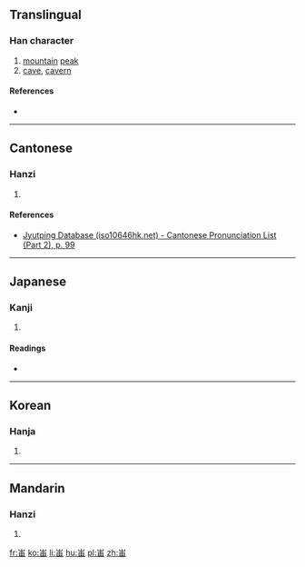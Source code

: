 {{also|岫}}
==Translingual==

===Han character===
{{Han char|rn=46|rad=山|as=05|sn=8|four=|canj=山中田 (ULW), X山中田 (XULW)|ids=⿱山由}}

# [[mountain]] [[peak]]
# [[cave]], [[cavern]]

====References====
* {{Han ref|kx=0310.071|dj=0610.131|hdz=10767.010|uh=5CC0|ud=23744}}

----

==Cantonese==

===Hanzi===
{{yue-hanzi|jyut=[[bong1]]|y=bong1}}

# {{defn|lang=yue|sort=山05}}

====References====
* [http://www.iso10646hk.net/jp/document/download.jsp Jyutping Database (iso10646hk.net) - Cantonese Pronunciation List (Part 2), p. 99]

----

==Japanese==

===Kanji===
{{ja-kanji|grade=|rs=山05}}

# {{defn|lang=ja|sort=山05}}

====Readings====
* {{ja-readings|on=[[しゅう]] (shū), [[ゆう]] (yū)|kun=}}

----

==Korean==

===Hanja===
{{ko-hanja|hangeul=수|rv=su|mr=su}}

# {{defn|lang=ko|sort=山05}}

----

==Mandarin==

===Hanzi===
{{cmn-hanzi|pin=[[xiù]] ([[xiu4]])|wg=hsiu<sup>4</sup>}}

# {{defn|lang=cmn|sort=山05}}

[[fr:峀]]
[[ko:峀]]
[[li:峀]]
[[hu:峀]]
[[pl:峀]]
[[zh:峀]]
